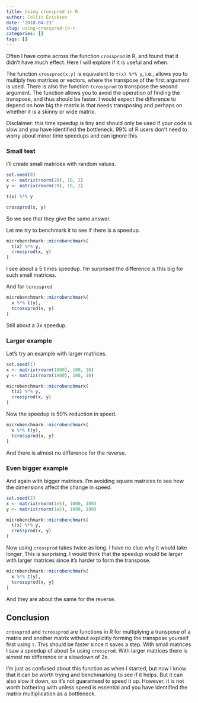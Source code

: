 ```yaml
---
title: Using crossprod in R
author: Collin Erickson
date: '2018-04-23'
slug: using-crossprod-in-r
categories: []
tags: []
---
```


Often I have come across the function `crossprod` in R, and found that it didn't have much effect.
Here I will explore if it is useful and when.


The function `crossprod(x,y)` is equivalent to `t(x) %*% y`, i.e.,
allows you to multiply two matrices or vectors, where the transpose
of the first argument is used.
There is also the function `tcrossprod` to transpose the second argument.
The function allows you to avoid the operation of finding the transpose,
and thus should be faster.
I would expect the difference to depend on how big the matrix is
that needs transposing and perhaps on whether it is a skinny
or wide matrix.

Disclaimer: this time speedup is tiny and should only be used if your code
is slow and you have identified the bottleneck.
99% of R users don't need to worry about minor time speedups
and can ignore this.

### Small test

I'll create small matrices with random values.

```r
set.seed(0)
x <- matrix(rnorm(20), 10, 2)
y <- matrix(rnorm(20), 10, 2)
```

```r
t(x) %*% y
```

```r
crossprod(x, y)
```

So we see that they give the same answer.

Let me try to benchmark it to see if there is a speedup.

```r
microbenchmark::microbenchmark(
  t(x) %*% y,
  crossprod(x, y)
)
```

I see about a 5 times speedup.
I'm surprised the difference is this big for such small matrices.

And for `tcrossprod`

```r
microbenchmark::microbenchmark(
  x %*% t(y),
  tcrossprod(x, y)
)
```
Still about a 3x speedup.

### Larger example

Let's try an example with larger matrices.

```r
set.seed(1)
x <- matrix(rnorm(1000), 100, 10)
y <- matrix(rnorm(1000), 100, 10)
```


```r
microbenchmark::microbenchmark(
  t(x) %*% y,
  crossprod(x, y)
)
```

Now the speedup is 50% reduction in speed.

```r
microbenchmark::microbenchmark(
  x %*% t(y),
  tcrossprod(x, y)
)
```

And there is almost no difference for the reverse.

### Even bigger example

And again with bigger matrices.
I'm avoiding square matrices to see how the dimensions
affect the change in speed.

```r
set.seed(2)
x <- matrix(rnorm(1e5), 1000, 100)
y <- matrix(rnorm(1e5), 1000, 100)
```


```r
microbenchmark::microbenchmark(
  t(x) %*% y,
  crossprod(x, y)
)
```

Now using `crossprod` takes twice as long.
I have no clue why it would take longer.
This is surprising.
I would think that the speedup would be larger with larger matrices
since it's harder to form the transpose.

```r
microbenchmark::microbenchmark(
  x %*% t(y),
  tcrossprod(x, y)
)
```

And they are about the same for the reverse.


## Conclusion

`crossprod` and `tcrossprod` are functions in R for multiplying
a transpose of a matrix and another matrix without explicitly
forming the transpose yourself first using `t`.
This should be faster since it saves a step.
With small matrices I saw a speedup of about 5x using `crossprod`.
With larger matrices there is almost no difference or a slowdown of 2x.

I'm just as confused about this function as when I started,
but now I know that it can be worth trying and benchmarking
to see if it helps.
But it can also slow it down, so it's not guaranteed to speed it up.
However, it is not worth bothering with unless speed is essential
and you have identified the matrix multiplication as a bottleneck.
